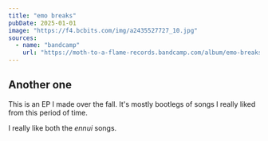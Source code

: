 ```yaml
---
title: "emo breaks"
pubDate: 2025-01-01
image: "https://f4.bcbits.com/img/a2435527727_10.jpg"
sources:
  - name: "bandcamp"
    url: "https://moth-to-a-flame-records.bandcamp.com/album/emo-breaks"
---
```


## Another one

This is an EP I made over the fall. It's mostly bootlegs of songs I really liked from this period of time.

I really like both the _ennui_ songs.
